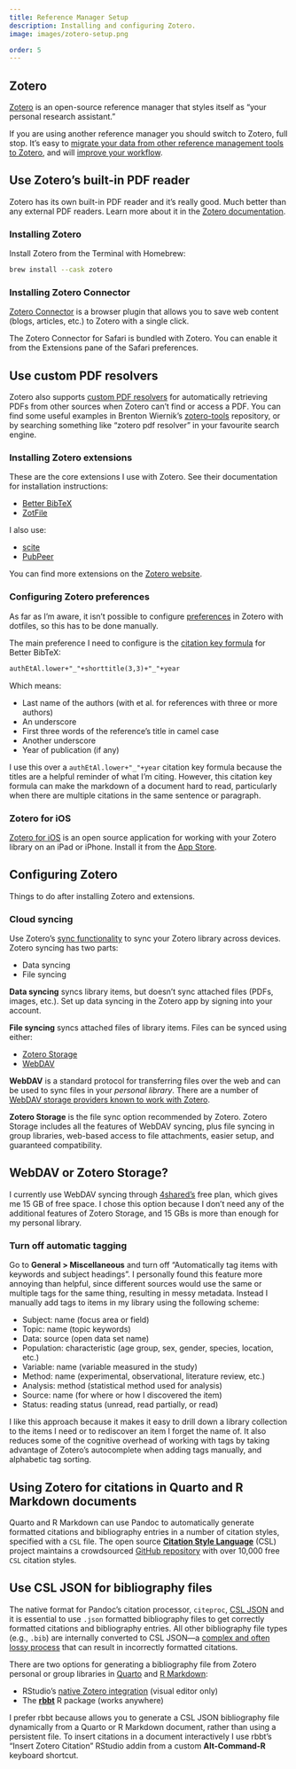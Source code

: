 ```yaml
---
title: Reference Manager Setup
description: Installing and configuring Zotero.
image: images/zotero-setup.png

order: 5
---
```


## Zotero

[Zotero](https://www.zotero.org) is an open-source reference manager that styles itself as "your personal research assistant."

If you are using another reference manager you should switch to Zotero, full stop. It's easy to [migrate your data from other reference management tools to Zotero](https://www.zotero.org/support/moving_to_zotero), and will [improve your workflow](https://www.andrewheiss.com/blog/2023/01/08/bibdesk-to-zotero-pandoc/).

::: {.callout-tip}
## Use Zotero's built-in PDF reader

Zotero has its own built-in PDF reader and it's really good. Much better than any external PDF readers. Learn more about it in the [Zotero documentation](https://www.zotero.org/support/pdf_reader).
:::

### Installing Zotero

Install Zotero from the Terminal with Homebrew:

```bash
brew install --cask zotero
```

### Installing Zotero Connector

[Zotero Connector](https://www.zotero.org/download/connectors) is a browser plugin that allows you to save web content (blogs, articles, etc.) to Zotero with a single click.

The Zotero Connector for Safari is bundled with Zotero. You can enable it from the Extensions pane of the Safari preferences.

::: {.callout-tip}
## Use custom PDF resolvers

Zotero also supports [custom PDF resolvers](https://www.zotero.org/support/kb/custom_pdf_resolvers) for automatically retrieving PDFs from other sources when Zotero can’t find or access a PDF. You can find some useful examples in Brenton Wiernik’s [zotero-tools](https://github.com/bwiernik/zotero-tools/blob/master/engines.json) repository, or by searching something like “zotero pdf resolver” in your favourite search engine.
:::

### Installing Zotero extensions

These are the core extensions I use with Zotero. See their documentation for installation instructions:

- [Better BibTeX](https://retorque.re/zotero-better-bibtex/)
- [ZotFile](http://zotfile.com)

I also use:

- [scite](https://github.com/scitedotai/scite-zotero-plugin)
- [PubPeer](https://github.com/PubPeerFoundation/pubpeer_zotero_plugin)

You can find more extensions on the [Zotero website](https://www.zotero.org/support/plugins).

### Configuring Zotero preferences

As far as I'm aware, it isn't possible to configure [preferences](https://www.zotero.org/support/preferences) in Zotero with dotfiles, so this has to be done manually.

The main preference I need to configure is the [citation key formula](https://retorque.re/zotero-better-bibtex/citing/#configurable-citekey-generator) for Better BibTeX:

```md
authEtAl.lower+"_"+shorttitle(3,3)+"_"+year
```

Which means:

- Last name of the authors (with et al. for references with three or more authors)
- An underscore
- First three words of the reference's title in camel case
- Another underscore
- Year of publication (if any)

I use this over a `authEtAl.lower+"_"+year` citation key formula because the titles are a helpful reminder of what I'm citing. However, this citation key formula can make the markdown of a document hard to read, particularly when there are multiple citations in the same sentence or paragraph.

### Zotero for iOS

[Zotero for iOS](https://www.zotero.org/support/ios) is an open source application for working with your Zotero library on an iPad or iPhone. Install it from the [App Store](https://apps.apple.com/us/app/zotero/id1513554812).

## Configuring Zotero

Things to do after installing Zotero and extensions.

### Cloud syncing

Use Zotero's [sync functionality](https://www.zotero.org/support/sync) to sync your Zotero library across devices. Zotero syncing has two parts:

- Data syncing
- File syncing

**Data syncing** syncs library items, but doesn't sync attached files (PDFs, images, etc.). Set up data syncing in the Zotero app by signing into your account.

**File syncing** syncs attached files of library items. Files can be synced using either:

- [Zotero Storage](https://www.zotero.org/support/sync#zotero_storage)
- [WebDAV](https://www.zotero.org/support/sync#webdav)

**WebDAV** is a standard protocol for transferring files over the web and can be used to sync files in your *personal library*. There are a number of [WebDAV storage providers known to work with Zotero](https://www.zotero.org/support/kb/webdav_services).

**Zotero Storage** is the file sync option recommended by Zotero. Zotero Storage includes all the features of WebDAV syncing, plus file syncing in group libraries, web-based access to file attachments, easier setup, and guaranteed compatibility.

::: {.callout-note collapse=true}
## WebDAV or Zotero Storage?

I currently use WebDAV syncing through [4shared's](http://www.4shared.com/features.jsp) free plan, which gives me 15 GB of free space. I chose this option because I don't need any of the additional features of Zotero Storage, and 15 GBs is more than enough for my personal library.
:::

### Turn off automatic tagging

Go to **General > Miscellaneous** and turn off "Automatically tag items with keywords and subject headings". I personally found this feature more annoying than helpful, since different sources would use the same or multiple tags for the same thing, resulting in messy metadata. Instead I manually add tags to items in my library using the following scheme:

- Subject: name (focus area or field)
- Topic: name (topic keywords)
- Data: source (open data set name)
- Population: characteristic (age group, sex, gender, species, location, etc.)
- Variable: name (variable measured in the study)
- Method: name (experimental, observational, literature review, etc.)
- Analysis: method (statistical method used for analysis)
- Source: name (for where or how I discovered the item)
- Status: reading status (unread, read partially, or read)

I like this approach because it makes it easy to drill down a library collection to the items I need or to rediscover an item I forget the name of. It also reduces some of the cognitive overhead of working with tags by taking advantage of Zotero's autocomplete when adding tags manually, and alphabetic tag sorting.

## Using Zotero for citations in Quarto and R Markdown documents

Quarto and R Markdown can use Pandoc to automatically generate formatted citations and bibliography entries in a number of citation styles, specified with a `CSL` file. The open source [**Citation Style Language**](https://citationstyles.org) (CSL) project maintains a crowdsourced [GitHub repository](https://github.com/citation-style-language/styles) with over 10,000 free `CSL` citation styles.

::: {.callout-tip}
## Use CSL JSON for bibliography files

The native format for Pandoc's citation processor, `citeproc`, [CSL JSON](https://citeproc-js.readthedocs.io/en/latest/csl-json/markup.html) and it is essential to use `.json` formatted bibliography files to get correctly formatted citations and bibliography entries. All other bibliography file types (e.g., `.bib`) are internally converted to CSL JSON---a [complex and often lossy process](https://retorque.re/zotero-better-bibtex/exporting/pandoc/#use-csl-not-bibtex-with-pandoc) that can result in incorrectly formatted citations.
:::

There are two options for generating a bibliography file from Zotero personal or group libraries in [Quarto](https://quarto.org/docs/authoring/footnotes-and-citations.html) and [R Markdown](https://rstudio.github.io/visual-markdown-editing/citations.html):

- RStudio's [native Zotero integration](https://rstudio.github.io/visual-markdown-editing/citations.html) (visual editor only)
- The [**rbbt**](https://github.com/paleolimbot/rbbt) R package (works anywhere)

I prefer rbbt because allows you to generate a CSL JSON bibliography file dynamically from a Quarto or R Markdown document, rather than using a persistent file. To insert citations in a document interactively I use rbbt's "Insert Zotero Citation" RStudio addin from a custom **Alt-Command-R** keyboard shortcut.

